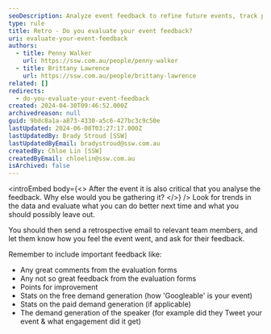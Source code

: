 ```yaml
---
seoDescription: Analyze event feedback to refine future events, track progress and identify areas for improvement.
type: rule
title: Retro - Do you evaluate your event feedback?
uri: evaluate-your-event-feedback
authors:
  - title: Penny Walker
    url: https://ssw.com.au/people/penny-walker
  - title: Brittany Lawrence
    url: https://ssw.com.au/people/brittany-lawrence
related: []
redirects:
  - do-you-evaluate-your-event-feedback
created: 2024-04-30T09:46:52.000Z
archivedreason: null
guid: 9bdc8a1a-a873-4330-a5c6-427bc3c9c50e
lastUpdated: 2024-06-08T03:27:17.000Z
lastUpdatedBy: Brady Stroud [SSW]
lastUpdatedByEmail: bradystroud@ssw.com.au
createdBy: Chloe Lin [SSW]
createdByEmail: chloelin@ssw.com.au
isArchived: false
---
```


<introEmbed
  body={<>
After the event it is also critical that you analyse the feedback. Why else would you be gathering it?
  </>}
/>
Look for trends in the data and evaluate what you can do better next time and what you should possibly leave out.

You should then send a retrospective email to relevant team members, and let them know how you feel the event went, and ask for their feedback.

Remember to include important feedback like:

- Any great comments from the evaluation forms
- Any not so great feedback from the evaluation forms
- Points for improvement
- Stats on the free demand generation (how 'Googleable' is your event)
- Stats on the paid demand generation (if applicable)
- The demand generation of the speaker (for example did they Tweet your event & what engagement did it get)
